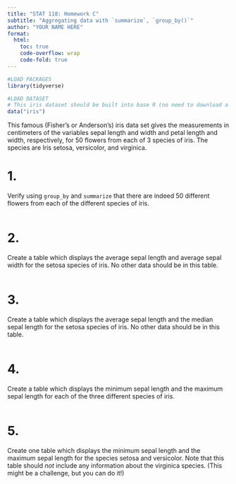 ```yaml
---
title: "STAT 118: Homework C"
subtitle: "Aggregating data with `summarize`, `group_by()`"
author: "YOUR NAME HERE"
format:
  html:
    toc: true
    code-overflow: wrap
    code-fold: true
---
```


```r
#LOAD PACKAGES 
library(tidyverse)
```

```r
#LOAD DATASET
# This iris dataset should be built into base R (no need to download a package). Just run the code below to load it. 
data("iris")
```

This famous (Fisher's or Anderson's) iris data set gives the measurements in centimeters of the variables sepal length and width and petal length and width, respectively, for 50 flowers from each of 3 species of iris. The species are Iris setosa, versicolor, and virginica.

# 1. 

Verify using `group_by` and `summarize` that there are indeed 50 different flowers from each of the different species of iris. 
```r

```

# 2. 

Create a table which displays the average sepal length and average sepal width for the setosa species of iris. No other data should be in this table. 

```r

```

# 3. 

Create a table which displays the average sepal length and the median sepal length for the setosa species of iris. No other data should be in this table. 

```r

```

# 4. 

Create a table which displays the minimum sepal length and the maximum sepal length for each of the three different species of iris. 

```r

```

# 5. 

Create one table which displays the minimum sepal length and the maximum sepal length for the species setosa and versicolor. Note that this table should *not* include any information about the virginica species. (This might be a challenge, but you can do it!)

```r

```

